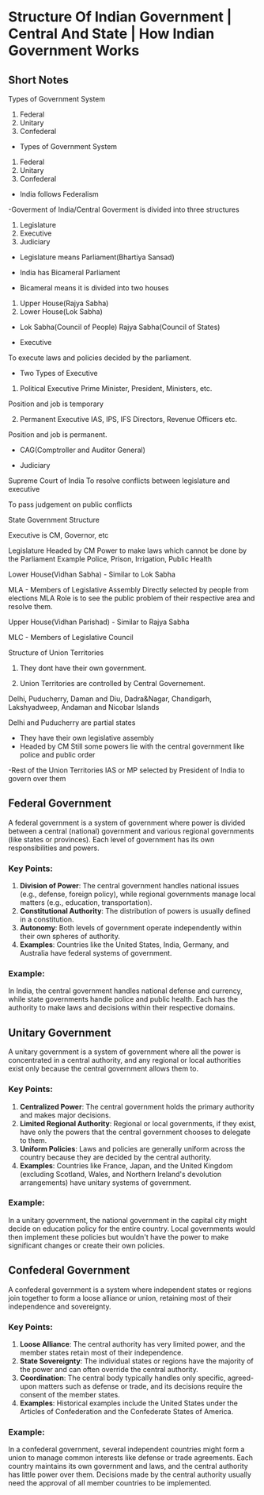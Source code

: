 # Structure Of Indian Government | Central And State | How Indian Government Works

## Short Notes
Types of Government System
1. Federal
2. Unitary
3. Confederal

- Types of Government System
1. Federal
2. Unitary
3. Confederal

- India follows Federalism

-Goverment of India/Central Goverment is divided into three structures
1. Legislature
2. Executive
3. Judiciary

- Legislature means Parliament(Bhartiya Sansad)

- India has Bicameral Parliament

- Bicameral means it is divided into two houses
1. Upper House(Rajya Sabha)
2. Lower House(Lok Sabha)

- Lok Sabha(Council of People)
Rajya Sabha(Council of States)

- Executive

To execute laws and policies decided by the parliament.

- Two Types of Executive
1. Political Executive 
Prime Minister, President, Ministers, etc.

Position and job is temporary

2. Permanent Executive
IAS, IPS, IFS Directors, Revenue Officers etc.

Position and job is permanent.


- CAG(Comptroller and Auditor General)


- Judiciary

Supreme Court of India
To resolve conflicts between legislature and executive

To pass judgement on public conflicts


State Government Structure

Executive is CM, Governor, etc

Legislature 
Headed by CM
Power to make laws which cannot be done by the Parliament
Example Police, Prison, Irrigation, Public Health

Lower House(Vidhan Sabha) - Similar to Lok Sabha

MLA - Members of Legislative Assembly
Directly selected by people from elections
MLA Role is to see the public problem of their respective area and resolve them.

Upper House(Vidhan Parishad) - Similar to Rajya Sabha

MLC - Members of Legislative Council

Structure of Union Territories

1. They dont have their own government.

2. Union Territories are controlled by Central Governement.

Delhi, Puducherry, Daman and Diu, Dadra&Nagar, Chandigarh, Lakshyadweep, Andaman and Nicobar Islands

Delhi and Puducherry are partial states
- They have their own legislative assembly
- Headed by CM
Still some powers lie with the central government like police and public order

-Rest of the Union Territories
IAS or MP selected by President of India to govern over them


## Federal Government

A federal government is a system of government where power is divided between a central (national) government and various regional governments (like states or provinces). Each level of government has its own responsibilities and powers.

### Key Points:
1. **Division of Power**: The central government handles national issues (e.g., defense, foreign policy), while regional governments manage local matters (e.g., education, transportation).
2. **Constitutional Authority**: The distribution of powers is usually defined in a constitution.
3. **Autonomy**: Both levels of government operate independently within their own spheres of authority.
4. **Examples**: Countries like the United States, India, Germany, and Australia have federal systems of government.

### Example:
In India, the central government handles national defense and currency, while state governments handle police and public health. Each has the authority to make laws and decisions within their respective domains.

## Unitary Government

A unitary government is a system of government where all the power is concentrated in a central authority, and any regional or local authorities exist only because the central government allows them to.

### Key Points:
1. **Centralized Power**: The central government holds the primary authority and makes major decisions.
2. **Limited Regional Authority**: Regional or local governments, if they exist, have only the powers that the central government chooses to delegate to them.
3. **Uniform Policies**: Laws and policies are generally uniform across the country because they are decided by the central authority.
4. **Examples**: Countries like France, Japan, and the United Kingdom (excluding Scotland, Wales, and Northern Ireland's devolution arrangements) have unitary systems of government.

### Example:
In a unitary government, the national government in the capital city might decide on education policy for the entire country. Local governments would then implement these policies but wouldn't have the power to make significant changes or create their own policies.

## Confederal Government

A confederal government is a system where independent states or regions join together to form a loose alliance or union, retaining most of their independence and sovereignty.

### Key Points:
1. **Loose Alliance**: The central authority has very limited power, and the member states retain most of their independence.
2. **State Sovereignty**: The individual states or regions have the majority of the power and can often override the central authority.
3. **Coordination**: The central body typically handles only specific, agreed-upon matters such as defense or trade, and its decisions require the consent of the member states.
4. **Examples**: Historical examples include the United States under the Articles of Confederation and the Confederate States of America.

### Example:
In a confederal government, several independent countries might form a union to manage common interests like defense or trade agreements. Each country maintains its own government and laws, and the central authority has little power over them. Decisions made by the central authority usually need the approval of all member countries to be implemented.